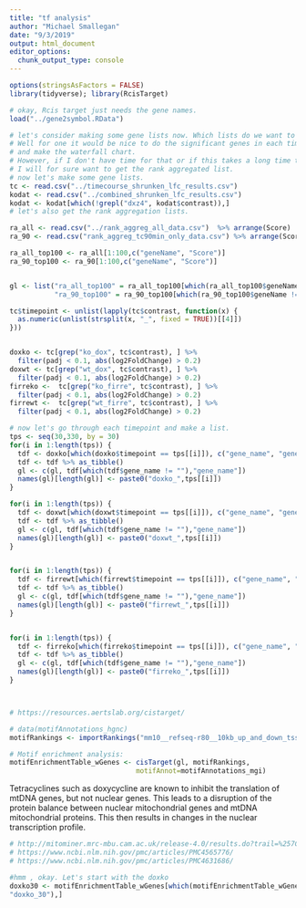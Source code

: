 ```yaml
---
title: "tf analysis"
author: "Michael Smallegan"
date: "9/3/2019"
output: html_document
editor_options: 
  chunk_output_type: console
---
```


```r
options(stringsAsFactors = FALSE)
library(tidyverse); library(RcisTarget)
```


```r
# okay, Rcis target just needs the gene names. 
load("../gene2symbol.RData")
```



```r
# let's consider making some gene lists now. Which lists do we want to check on?
# Well for one it would be nice to do the significant genes in each timepoint 
# and make the waterfall chart.
# However, if I don't have time for that or if this takes a long time to run than 
# I will for sure want to get the rank aggregated list. 
# now let's make some gene lists. 
tc <- read.csv("../timecourse_shrunken_lfc_results.csv")
kodat <- read.csv("../combined_shrunken_lfc_results.csv")
kodat <- kodat[which(!grepl("dxz4", kodat$contrast)),]
# let's also get the rank aggregation lists.

ra_all <- read.csv("../rank_aggreg_all_data.csv")  %>% arrange(Score)
ra_90 <- read.csv("rank_aggreg_tc90min_only_data.csv") %>% arrange(Score)

ra_all_top100 <- ra_all[1:100,c("geneName", "Score")]
ra_90_top100 <- ra_90[1:100,c("geneName", "Score")]


gl <- list("ra_all_top100" = ra_all_top100[which(ra_all_top100$geneName != ""),"geneName"],
           "ra_90_top100" = ra_90_top100[which(ra_90_top100$geneName != ""),"geneName"])

tc$timepoint <- unlist(lapply(tc$contrast, function(x) {
  as.numeric(unlist(strsplit(x, "_", fixed = TRUE))[[4]])
}))


doxko <- tc[grep("ko_dox", tc$contrast), ] %>%
  filter(padj < 0.1, abs(log2FoldChange) > 0.2)
doxwt <- tc[grep("wt_dox", tc$contrast), ] %>%
  filter(padj < 0.1, abs(log2FoldChange) > 0.2)
firreko <-  tc[grep("ko_firre", tc$contrast), ] %>%
  filter(padj < 0.1, abs(log2FoldChange) > 0.2)
firrewt <-  tc[grep("wt_firre", tc$contrast), ] %>%
  filter(padj < 0.1, abs(log2FoldChange) > 0.2)

# now let's go through each timepoint and make a list. 
tps <- seq(30,330, by = 30)
for(i in 1:length(tps)) {
  tdf <- doxko[which(doxko$timepoint == tps[[i]]), c("gene_name", "gene_id")]
  tdf <- tdf %>% as_tibble()
  gl <- c(gl, tdf[which(tdf$gene_name != ""),"gene_name"])
  names(gl)[length(gl)] <- paste0("doxko_",tps[[i]])
}

for(i in 1:length(tps)) {
  tdf <- doxwt[which(doxwt$timepoint == tps[[i]]), c("gene_name", "gene_id")]
  tdf <- tdf %>% as_tibble()
  gl <- c(gl, tdf[which(tdf$gene_name != ""),"gene_name"])
  names(gl)[length(gl)] <- paste0("doxwt_",tps[[i]])
}


for(i in 1:length(tps)) {
  tdf <- firrewt[which(firrewt$timepoint == tps[[i]]), c("gene_name", "gene_id")]
  tdf <- tdf %>% as_tibble()
  gl <- c(gl, tdf[which(tdf$gene_name != ""),"gene_name"])
  names(gl)[length(gl)] <- paste0("firrewt_",tps[[i]])
}


for(i in 1:length(tps)) {
  tdf <- firreko[which(firreko$timepoint == tps[[i]]), c("gene_name", "gene_id")]
  tdf <- tdf %>% as_tibble()
  gl <- c(gl, tdf[which(tdf$gene_name != ""),"gene_name"])
  names(gl)[length(gl)] <- paste0("firreko_",tps[[i]])
}



# https://resources.aertslab.org/cistarget/

```


```r

# data(motifAnnotations_hgnc)
motifRankings <- importRankings("mm10__refseq-r80__10kb_up_and_down_tss.mc9nr.feather")

# Motif enrichment analysis:
motifEnrichmentTable_wGenes <- cisTarget(gl, motifRankings,
                               motifAnnot=motifAnnotations_mgi)
```


Tetracyclines such as doxycycline are known to inhibit the translation of mtDNA genes, but not nuclear genes. This leads to a disruption of the protein balance between nuclear mitochondrial genes and mtDNA mitochondrial proteins. This then results in changes in the nuclear transcription profile.

```r
# http://mitominer.mrc-mbu.cam.ac.uk/release-4.0/results.do?trail=%257Cquery
# https://www.ncbi.nlm.nih.gov/pmc/articles/PMC4565776/
# https://www.ncbi.nlm.nih.gov/pmc/articles/PMC4631686/
```

```r
#hmm , okay. Let's start with the doxko
doxko30 <- motifEnrichmentTable_wGenes[which(motifEnrichmentTable_wGenes$geneSet == 	
"doxko_30"),]
```



